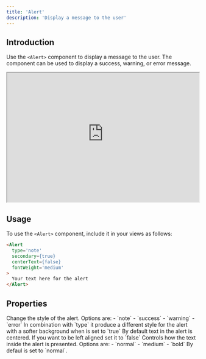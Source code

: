 ```yaml
---
title: 'Alert'
description: 'Display a message to the user'
---
```


## Introduction

Use the `<Alert>` component to display a message to the user. The component can be used to display a success, warning, or error message.

<iframe class="rounded-xl" src="https://docs-charts-examples.fly.dev/components/alert" width="100%" height="340"> </iframe>

## Usage

To use the `<Alert>` component, include it in your views as follows:

```html
<Alert
  type='note'
  secondary={true}
  centerText={false}
  fontWeight='medium'
>
  Your text here for the alert
</Alert>
```

## Properties

<ResponseField name="type" type="string" required>
  Change the style of the alert. Options are:
  - `note`
  - `success`
  - `warning`
  - `error`
</ResponseField>

<ResponseField name="secondary" type="boolean">
  In combination with `type` it produce a different style for the alert with a softer background when is set to `true`
</ResponseField>

<ResponseField name="centerText" type="boolean">
  By default text in the alert is centered. If you want to be left aligned set it to `false`
</ResponseField>

<ResponseField name="fontWeight" type="string">
  Controls how the text inside the alert is presented. Options are:
  - `normal`
  - `medium`
  - `bold`
  By defaul is set to `normal`.
</ResponseField>
